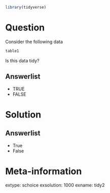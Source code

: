 
```r
library(tidyverse)
```



Question
========

Consider the following data

```r
table1
```

Is this data tidy?

Answerlist
----------
* TRUE
* FALSE

Solution
========

Answerlist
----------
* True
* False


Meta-information
================
extype: schoice
exsolution: 1000
exname: tidy2



